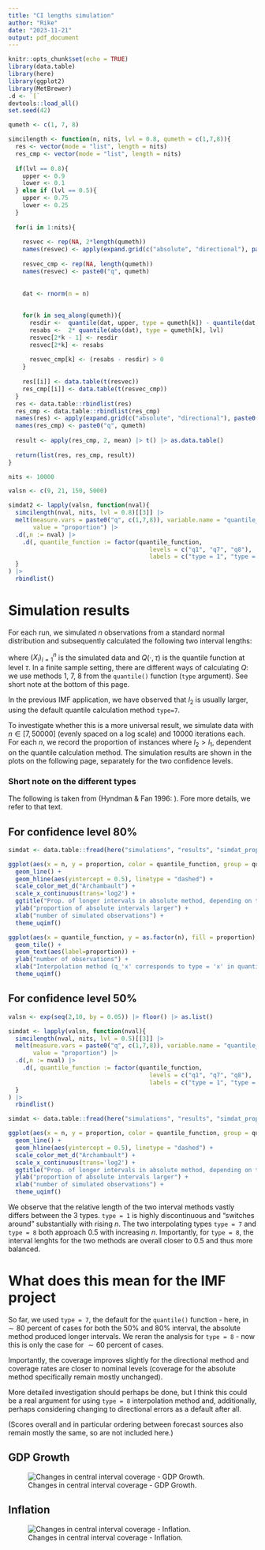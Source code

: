 ```yaml
---
title: "CI lengths simulation"
author: "Rike"
date: "2023-11-21"
output: pdf_document
---
```


```r
knitr::opts_chunk$set(echo = TRUE)
library(data.table)
library(here)
library(ggplot2)
library(MetBrewer)
.d <- `[`
devtools::load_all()
set.seed(42)
```

```r
qumeth <- c(1, 7, 8)

simcilength <- function(n, nits, lvl = 0.8, qumeth = c(1,7,8)){
  res <- vector(mode = "list", length = nits)
  res_cmp <- vector(mode = "list", length = nits)
  
  if(lvl == 0.8){
    upper <- 0.9
    lower <- 0.1
  } else if (lvl == 0.5){
    upper <- 0.75
    lower <- 0.25
  }
  
  for(i in 1:nits){
  
    resvec <- rep(NA, 2*length(qumeth))
    names(resvec) <- apply(expand.grid(c("absolute", "directional"), paste0("q", qumeth)), 1, paste, collapse="_")
  
    resvec_cmp <- rep(NA, length(qumeth))
    names(resvec) <- paste0("q", qumeth)
  
  
    dat <- rnorm(n = n)
  
  
    for(k in seq_along(qumeth)){
      resdir <-  quantile(dat, upper, type = qumeth[k]) - quantile(dat, lower, type = qumeth[k])
      resabs <-  2* quantile(abs(dat), type = qumeth[k], lvl)
      resvec[2*k - 1] <- resdir
      resvec[2*k] <- resabs
  
      resvec_cmp[k] <- (resabs - resdir) > 0
    }
  
    res[[i]] <- data.table(t(resvec))
    res_cmp[[i]] <- data.table(t(resvec_cmp))
  }
  res <- data.table::rbindlist(res)
  res_cmp <- data.table::rbindlist(res_cmp)
  names(res) <- apply(expand.grid(c("absolute", "directional"), paste0("q", qumeth)), 1, paste, collapse="_")
  names(res_cmp) <- paste0("q", qumeth)
  
  result <- apply(res_cmp, 2, mean) |> t() |> as.data.table()
  
  return(list(res, res_cmp, result))
}
```



```r
nits <- 10000

valsn <- c(9, 21, 150, 5000)

simdat2 <- lapply(valsn, function(nval){
  simcilength(nval, nits, lvl = 0.8)[[3]] |>
  melt(measure.vars = paste0("q", c(1,7,8)), variable.name = "quantile_function",
       value = "proportion") |> 
  .d(,n := nval) |>
    .d(, quantile_function := factor(quantile_function,
                                        levels = c("q1", "q7", "q8"),
                                        labels = c("type = 1", "type = 7", "type = 8")))
  }
) |>
  rbindlist()

```


# Simulation results
For each run, we simulated $n$ observations from a standard normal distribution and subsequently calculated the following two interval lengths:
\begin{itemize}
\item $l_1 = Q \left((X_i)_{i=1}^{n}, 0.9\right) - Q\left((X_i)_{i=1}^{n}, 0.1\right) $ \quad \quad \quad "directional method"
\item $l_2 = 2 \cdot Q\left((|X_i|)_{i=1}^{n}, 0.8\right)$ \quad \quad \quad \quad \quad \quad \quad \quad \quad "absolute method"
\end{itemize}

where $(X_i)_{i=1}^{n}$ is the simulated data and $Q(\cdot, \tau)$ is the quantile function at level $\tau$. In a finite sample setting, there are different ways of calculating $Q$: we use methods 1, 7, 8 from the $\texttt{quantile()}$ function ($\texttt{type}$ argument). See short note at the bottom of this page.

In the previous IMF application, we have observed that $l_2$ is usually larger, using the default quantile calculation method $\texttt{type=7}$.

To investigate whether this is a more universal result, we simulate data with $n \in [7, 50000]$ (evenly spaced on a log scale) and $10000$ iterations each. For each $n$, we record the proportion of instances where $l_2 > l_1$, dependent on the quantile calculation method. The simulation results are shown in the plots on the following page, separately for the two confidence levels.

### Short note on the different types
The following is taken from (Hyndman & Fan 1996: \textit{Sample Quantile in Statistical Packages}). Fore more details, we refer to that text. 
\begin{itemize}
\item $\texttt{type = 1}$ does not interpolate between observations. As the inverse of the empirical distribution function, it always "jumps to the upper value". Thus, severe discontinuties can arise (see following plots)
\item $\texttt{type = 7}$ and $\texttt{type = 8}$ linearly interpolate between observed data points, but do so in different ways, i.e. they choose different midpoints between different values for the cumulative probabilities (see Hyndman)
\end{itemize}

\newpage


## For confidence level 80%
```r
simdat <- data.table::fread(here("simulations", "results", "simdat_props80.csv"))
```

```r
ggplot(aes(x = n, y = proportion, color = quantile_function, group = quantile_function), data = simdat) +
  geom_line() +
  geom_hline(aes(yintercept = 0.5), linetype = "dashed") +
  scale_color_met_d("Archambault") +
  scale_x_continuous(trans='log2') +
  ggtitle("Prop. of longer intervals in absolute method, depending on type option in quantile()") +
  ylab("proportion of absolute intervals larger") +
  xlab("number of simulated observations") +
  theme_uqimf()
```


```r
ggplot(aes(x = quantile_function, y = as.factor(n), fill = proportion), data = simdat2) +
  geom_tile() +
  geom_text(aes(label=proportion)) +
  ylab("number of observations") +
  xlab("Interpolation method (q_'x' corresponds to type = 'x' in quantile() function)") +
  theme_uqimf()
```

\vspace{0.5cm}

## For confidence level 50%
```r

valsn <- exp(seq(2,10, by = 0.05)) |> floor() |> as.list()

simdat <- lapply(valsn, function(nval){
  simcilength(nval, nits, lvl = 0.5)[[3]] |>
  melt(measure.vars = paste0("q", c(1,7,8)), variable.name = "quantile_function",
       value = "proportion") |> 
  .d(,n := nval) |>
    .d(, quantile_function := factor(quantile_function,
                                        levels = c("q1", "q7", "q8"),
                                        labels = c("type = 1", "type = 7", "type = 8")))
  }
) |>
  rbindlist()

```

```r
simdat <- data.table::fread(here("simulations", "results", "simdat_props50.csv"))
```


```r
ggplot(aes(x = n, y = proportion, color = quantile_function, group = quantile_function), data = simdat) +
  geom_line() +
  geom_hline(aes(yintercept = 0.5), linetype = "dashed") +
  scale_color_met_d("Archambault") +
  scale_x_continuous(trans='log2') +
  ggtitle("Prop. of longer intervals in absolute method, depending on type option in quantile()") +
  ylab("proportion of absolute intervals larger") +
  xlab("number of simulated observations") +
  theme_uqimf()
```


We observe that the relative length of the two interval methods vastly differs between the 3 types. $\texttt{type = 1}$ is highly discontinuous and "switches around" substantially with rising $n$. The two interpolating types $\texttt{type = 7}$ and $\texttt{type = 8}$ both approach $0.5$ with increasing $n$. Importantly, for $\texttt{type = 8}$, the interval lenghts for the two methods are overall closer to $0.5$ and thus more balanced. 

# What does this mean for the IMF project

So far, we used $\texttt{type = 7}$, the default for the $\texttt{quantile()}$ function - here, in $\sim 80$ percent of cases for both the $50$% and $80$% interval, the absolute method produced longer intervals. We reran the analysis for $\texttt{type = 8}$ - now this is only the case for $\sim 60$ percent of cases.

Importantly, the coverage improves slightly for the directional method and coverage rates are closer to nominal levels (coverage for the absolute method specifically remain mostly unchanged).

More detailed investigation should perhaps be done, but I think this could be a real argument for using $\texttt{type = 8}$ interpolation method and, additionally, perhaps considering changing to directional errors as a default after all.

(Scores overall and in particular ordering between forecast sources also remain mostly the same, so are not included here.) 


## GDP Growth
![Changes in central interval coverage - GDP Growth.](type7vs8gdp.png)

## Inflation
![Changes in central interval coverage - Inflation.](type7vs8inflation.png)

